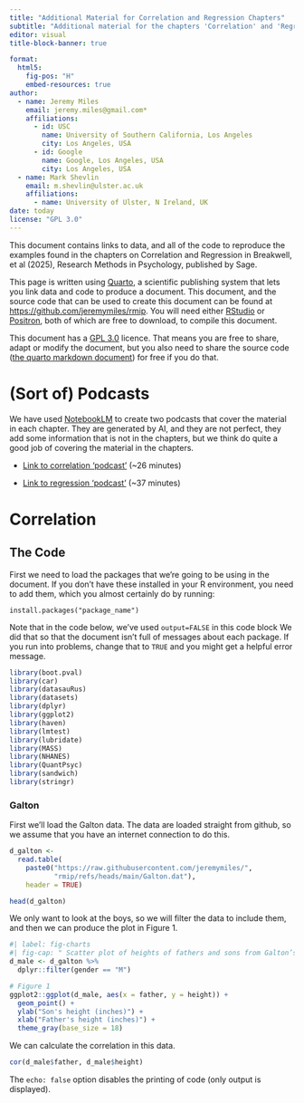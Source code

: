 ---
title: "Additional Material for Correlation and Regression Chapters"
subtitle: "Additional material for the chapters 'Correlation' and 'Regression' from Breakwell, et al (2025) Research Methods in Psychology"
editor: visual
title-block-banner: true

format: 
  html5:
    fig-pos: "H"
    embed-resources: true
author:
  - name: Jeremy Miles
    email: jeremy.miles@gmail.com*
    affiliations:
      - id: USC
        name: University of Southern California, Los Angeles
        city: Los Angeles, USA
      - id: Google
        name: Google, Los Angeles, USA
        city: Los Angeles, USA
  - name: Mark Shevlin
    email: m.shevlin@ulster.ac.uk
    affiliations:
      - name: University of Ulster, N Ireland, UK
date: today        
license: "GPL 3.0"
---

This document contains links to data, and all of the code to reproduce the examples found in the chapters on Correlation and Regression in Breakwell, et al (2025), Research Methods in Psychology, published by Sage.

This page is written using [Quarto](https://notebooklm.google.com/notebook/1efedbc4-8bc9-4dc2-af1c-466bd097e424/audio), a scientific publishing system that lets you link data and code to produce a document. This document, and the source code that can be used to create this document can be found at <https://github.com/jeremymiles/rmip>. You will need either [RStudio](https://posit.co/download/rstudio-desktop/) or [Positron](https://positron.posit.co/), both of which are free to download, to compile this document.

This document has a [GPL 3.0](https://www.gnu.org/licenses/gpl-3.0.en.html) licence. That means you are free to share, adapt or modify the document, but you also need to share the source code ([the quarto markdown document](https://github.com/jeremymiles/rmip/blob/main/correlation_and_regression.qmd)) for free if you do that.

# (Sort of) Podcasts 

We have used [NotebookLM](https://notebooklm.google.com/) to create two podcasts that cover the material in each chapter. They are generated by AI, and they are not perfect, they add some information that is not in the chapters, but we think do quite a good job of covering the material in the chapters.

-   [Link to correlation 'podcast'](https://notebooklm.google.com/notebook/1efedbc4-8bc9-4dc2-af1c-466bd097e424/audio) (\~26 minutes)

-   [Link to regression 'podcast'](https://notebooklm.google.com/notebook/c7730339-2a09-417e-a0d2-922b3a9c9cd9/audio) (\~37 minutes)\

# Correlation

## The Code 

First we need to load the packages that we're going to be using in the document. If you don't have these installed in your R environment, you need to add them, which you almost certainly do by running:

`install.packages("package_name")`

Note that in the code below, we've used `output=FALSE` in this code block We did that so that the document isn't full of messages about each package. If you run into problems, change that to `TRUE` and you might get a helpful error message.

```{r, output=FALSE}
library(boot.pval)
library(car)
library(datasauRus)
library(datasets)
library(dplyr)
library(ggplot2)
library(haven)
library(lmtest)
library(lubridate)
library(MASS)
library(NHANES)
library(QuantPsyc)
library(sandwich)
library(stringr)

```

### Galton

First we'll load the Galton data. The data are loaded straight from github, so we assume that you have an internet connection to do this.

```{r}
d_galton <- 
  read.table(
    paste0("https://raw.githubusercontent.com/jeremymiles/", 
           "rmip/refs/heads/main/Galton.dat"), 
    header = TRUE)

head(d_galton)
```

We only want to look at the boys, so we will filter the data to include them, and then we can produce the plot in Figure 1.

```{r}
#| label: fig-charts
#| fig-cap: " Scatter plot of heights of fathers and sons from Galton’s data."
d_male <- d_galton %>% 
  dplyr::filter(gender == "M")

# Figure 1
ggplot2::ggplot(d_male, aes(x = father, y = height)) +
  geom_point() +
  ylab("Son's height (inches)") +
  xlab("Father's height (inches)") +
  theme_gray(base_size = 18)

```

We can calculate the correlation in this data.

```{r}
cor(d_male$father, d_male$height)
```

The `echo: false` option disables the printing of code (only output is displayed).
